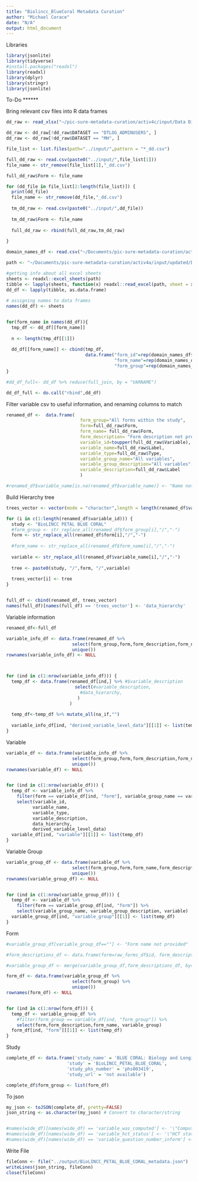 ```yaml
---
title: "Biolincc_BlueCoral Metadata Curation"
author: "Michael Corace"
date: "N/A"
output: html_document
---
```


Libraries
```r
library(jsonlite)
library(tidyverse)
#install.packages("readxl")
library(readxl)
library(dplyr)
library(stringr)
library(jsonlite)
```

To-Do
******

Bring relevant csv files into R data frames
```r
dd_raw <- read_xlsx("~/pic-sure-metadata-curation/activ4c/input/Data Dictionary Updated.xlsx")

dd_raw <- dd_raw[!dd_raw$DATASET == "DTLOG_ADMINUSERS", ]
dd_raw <- dd_raw[!dd_raw$DATASET == "MH", ]
```




```r
file_list <- list.files(path="../input/",pattern = "*_dd.csv")

full_dd_raw <- read.csv(paste0("../input/",file_list[1]))
file_name <- str_remove(file_list[1],"_dd.csv")

full_dd_raw$Form <- file_name

for (dd_file in file_list[2:length(file_list)]) {
  print(dd_file)
  file_name <- str_remove(dd_file,"_dd.csv")
  
  tm_dd_raw <- read.csv(paste0("../input/",dd_file))
  
  tm_dd_raw$Form <- file_name
  
  full_dd_raw <- rbind(full_dd_raw,tm_dd_raw)
  
}

```



```r

domain_names_df <- read.csv("~/Documents/pic-sure-metadata-curation/activ4a/input/updated/domain_names.csv")

path <- "~/Documents/pic-sure-metadata-curation/activ4a/input/updated/Data Dictionary 2023-03-08.xlsx"

#getting info about all excel sheets
sheets <- readxl::excel_sheets(path)
tibble <- lapply(sheets, function(x) readxl::read_excel(path, sheet = x))
dd_df <- lapply(tibble, as.data.frame)
    
# assigning names to data frames
names(dd_df) <- sheets


for(form_name in names(dd_df)){
  tmp_df <- dd_df[[form_name]]
  
  n <- length(tmp_df[[1]])
  
  dd_df[[form_name]] <- cbind(tmp_df,
                              data.frame("form_id"=rep(domain_names_df$Domain[which(domain_names_df$Domain==form_name)], each=n),
                                         "form_name"=rep(domain_names_df$Full[which(domain_names_df$Domain==form_name)], each=n),
                                         "form_group"=rep(domain_names_df$Group[which(domain_names_df$Domain==form_name)], each=n)))
}

#dd_df_full<- dd_df %>% reduce(full_join, by = "VARNAME") 

dd_df_full <- do.call("rbind",dd_df)
```


Filter variable csv to useful information, and renaming columns to match
```r
renamed_df <-  data.frame(
                            form_group="All forms within the study",
                            form=full_dd_raw$Form,
                            form_name= full_dd_raw$Form,
                            form_description= "Form description not provided",
                            variable_id=toupper(full_dd_raw$Variable),
                            variable_name=full_dd_raw$Label,
                            variable_type=full_dd_raw$Type,
                            variable_group_name="All variables",
                            variable_group_description="All variables",
                            variable_description=full_dd_raw$Label
                            )

#renamed_df$variable_name[is.na(renamed_df$variable_name)] <- "Name not provided"

```


Build Hierarchy tree
```r
trees_vector <- vector(mode = "character",length = length(renamed_df$variable_id))

for (i in c(1:length(renamed_df$variable_id))) {
  study <- "BioLINCC PETAL BLUE CORAL"
  #form_group <- str_replace_all(renamed_df$form_group[i],"/","-")
  form <- str_replace_all(renamed_df$form[i],"/","-")
  
  #form_name <- str_replace_all(renamed_df$form_name[i],"/","-")
   
  variable <- str_replace_all(renamed_df$variable_name[i],"/","-")
  
  tree <- paste0(study, "/",form, "/",variable)
  
  trees_vector[i] <- tree
}  


full_df <- cbind(renamed_df, trees_vector)
names(full_df)[names(full_df) == 'trees_vector'] <- 'data_hierarchy'

```



Variable information
```r
renamed_df<-full_df

variable_info_df <- data.frame(renamed_df %>%
                         select(form_group,form,form_description,form_name,variable_group_name, variable_group_description, variable_id,variable_name,variable_type, data_hierarchy,variable_description ) %>%
                         unique())
rownames(variable_info_df) <- NULL



for (ind in c(1:nrow(variable_info_df))) {
  temp_df <- data.frame(renamed_df[ind,] %>% #$variable_description
                          select(#variable_description,
                            #data_hierarchy,
                           )
                        )
  
  temp_df<-temp_df %>% mutate_all(na_if,"")
  
  variable_info_df[ind, "derived_variable_level_data"][[1]] <- list(temp_df)
}
```


Variable
```r
variable_df <- data.frame(variable_info_df %>%
                         select(form_group,form,form_description,form_name,variable_group_name, variable_group_description) %>%
                         unique())
rownames(variable_df) <- NULL


for (ind in c(1:nrow(variable_df))) {
  temp_df <- variable_info_df %>%
    filter(form == variable_df[ind, "form"], variable_group_name == variable_df[ind, "variable_group_name"]) %>%
    select(variable_id, 
          variable_name, 
          variable_type,
          variable_description,
          data_hierarchy, 
          derived_variable_level_data)
  variable_df[ind, "variable"][[1]] <- list(temp_df)
}
```


Variable Group
```r
variable_group_df <- data.frame(variable_df %>%
                         select(form_group,form,form_name,form_description) %>%
                         unique())
rownames(variable_group_df) <- NULL


for (ind in c(1:nrow(variable_group_df))) {
  temp_df <- variable_df %>%
    filter(form == variable_group_df[ind, "form"]) %>%
    select(variable_group_name, variable_group_description, variable)
  variable_group_df[ind, "variable_group"][[1]] <- list(temp_df)
}
```


Form
```r

#variable_group_df[variable_group_df==""] <- "Form name not provided"

#form_descriptions_df <- data.frame(form=raw_forms_df$id, form_description=raw_forms_df$display_name)

#variable_group_df <- merge(variable_group_df,form_descriptions_df, by="form", all = TRUE)

form_df <- data.frame(variable_group_df %>%
                         select(form_group) %>%
                         unique())
rownames(form_df) <- NULL


for (ind in c(1:nrow(form_df))) {
  temp_df <- variable_group_df %>%
    #filter(form_group == variable_df[ind, "form_group"]) %>%
    select(form,form_description,form_name, variable_group)
  form_df[ind, "form"][[1]] <- list(temp_df)
}
```

Study
```r
complete_df <- data.frame('study_name' = 'BLUE CORAL: Biology and Longitudinal Epidemiology of PETAL COVID-19 Observational Study Biology and Longitudinal Epidemiology of PETAL COVID-19 Observational Study (BLUE CORAL)',
                       'study' = 'BioLINCC_PETAL_BLUE_CORAL',
                       'study_phs_number' = 'phs003419',
                       'study_url' = 'not available')

complete_df$form_group <- list(form_df)
```

To json
```r
my_json <- toJSON(complete_df, pretty=FALSE)
json_string <- as.character(my_json) # Convert to character/string


#names(wide_df)[names(wide_df) == 'variable_was_computed'] <- '\"Computed Variable?\"'
#names(wide_df)[names(wide_df) == 'variable_hct_status'] <- '\"HCT status\"'
#names(wide_df)[names(wide_df) == 'variable_question_number_inform'] <- '\"CIBMTR Form number; (question numbers)\"'
```


Write File
```r
fileConn <- file("../output/BioLINCC_PETAL_BLUE_CORAL_metadata.json")
writeLines(json_string, fileConn)
close(fileConn)
```

